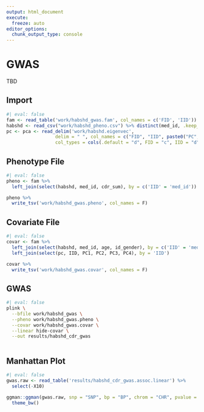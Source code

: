 ```yaml
---
output: html_document
execute: 
  freeze: auto
editor_options: 
  chunk_output_type: console
---
```

# GWAS {.unnumbered}

TBD

## Import 

```r
#| eval: false
fam <- read_table('work/habshd_gwas.fam', col_names = c('FID', 'IID'))
habshd <- read_csv("work/habshd_pheno.csv") %>% distinct(med_id, .keep_all = T)
pc <- pca <- read_delim('work/habshd.eigenvec', 
                  delim = " ", col_names = c("FID", "IID", paste0("PC", 1:10)),
                  col_types = cols(.default = "d", FID = "c", IID = "d"))
```

## Phenotype File 
```r
#| eval: false
pheno <- fam %>%
  left_join(select(habshd, med_id, cdr_sum), by = c('IID' = 'med_id')) 

pheno %>%
  write_tsv('work/habshd_gwas.pheno', col_names = F)
```

## Covariate File 

```r
#| eval: false
covar <- fam %>%
  left_join(select(habshd, med_id, age, id_gender), by = c('IID' = 'med_id')) %>%
  left_join(select(pc, IID, PC1, PC2, PC3, PC4), by = 'IID') 

covar %>%
  write_tsv('work/habshd_gwas.covar', col_names = F)
```


## GWAS 

```bash
#| eval: false
plink \
  --bfile work/habshd_gwas \
  --pheno work/habshd_gwas.pheno \
  --covar work/habshd_gwas.covar \
  --linear hide-covar \
  --out results/habshd_cdr_gwas
  
```

## Manhattan Plot 

```r
#| eval: false
gwas.raw <- read_table('results/habshd_cdr_gwas.assoc.linear') %>%
  select(-X10)

ggman::ggman(gwas.raw, snp = "SNP", bp = "BP", chrom = "CHR", pvalue = "P", relative.positions = TRUE) + 
  theme_bw()
```



















